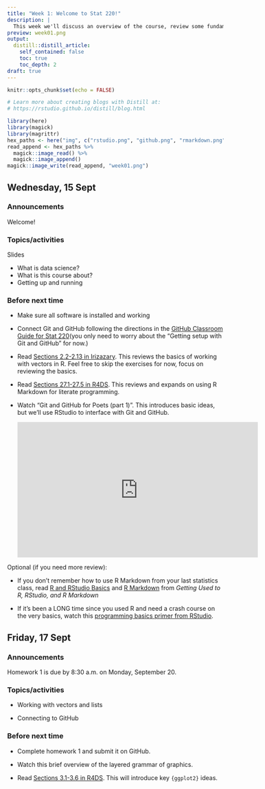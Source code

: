 ```yaml
---
title: "Week 1: Welcome to Stat 220!"
description: |
  This week we'll discuss an overview of the course, review some fundamental concepts about R, and get up and running with some new reproducibility tools.
preview: week01.png
output:
  distill::distill_article:
    self_contained: false
    toc: true
    toc_depth: 2
draft: true
---
```


```r
knitr::opts_chunk$set(echo = FALSE)

# Learn more about creating blogs with Distill at:
# https://rstudio.github.io/distill/blog.html

library(here)
library(magick)
library(magrittr)
hex_paths <- here("img", c("rstudio.png", "github.png", "rmarkdown.png"))
read_append <- hex_paths %>%
  magick::image_read() %>%
  magick::image_append()
magick::image_write(read_append, "week01.png")
```

## Wednesday, 15 Sept

### Announcements

Welcome!

### Topics/activities

Slides

- What is data science?
- What is this course about?
- Getting up and running

### Before next time

- Make sure all software is installed and working

- Connect Git and GitHub following the directions in the [GitHub Classroom Guide for Stat 220](github_stat220.html)(you only need to worry about the "Getting setup with Git and GitHub" for now.)

- Read [Sections 2.2-2.13 in Irizazary](https://rafalab.github.io/dsbook/r-basics.html#the-very-basics). This reviews the basics of working with vectors in R. Feel free to skip the exercises for now, focus on reviewing the basics.

- Read [Sections 27.1-27.5 in R4DS](https://r4ds.had.co.nz/r-markdown.html#r-markdown). This reviews and expands on using R Markdown for literate programming. 

- Watch "Git and GitHub for Poets (part 1)". This introduces 
basic ideas, but we'll use RStudio to interface with Git and GitHub.

    <iframe width="560" height="315" src="https://www.youtube.com/embed/BCQHnlnPusY" title="YouTube video player" frameborder="0" allow="accelerometer; autoplay; clipboard-write; encrypted-media; gyroscope; picture-in-picture" allowfullscreen></iframe>

Optional (if you need more review):

- If you don't remember how to use R Markdown from your last statistics class, read [R and RStudio Basics](https://ismayc.github.io/rbasics-book/3-rstudiobasics.html) and [R Markdown](https://ismayc.github.io/rbasics-book/4-rmarkdown.html) from *Getting Used to R, RStudio, and R Markdown*

- If it's been a LONG time since you used R and need a crash course on the very basics, watch this [programming basics primer from RStudio](https://rstudio.cloud/learn/primers/1.2).


## Friday, 17 Sept

### Announcements

Homework 1 is due by 8:30 a.m. on Monday, September 20.

### Topics/activities

- Working with vectors and lists

- Connecting to GitHub

### Before next time

- Complete homework 1 and submit it on GitHub.

- Watch this brief overview of the layered grammar of graphics.

- Read [Sections 3.1-3.6 in R4DS](https://r4ds.had.co.nz/data-visualisation.html#introduction-1). This will introduce key `{ggplot2}` ideas.

